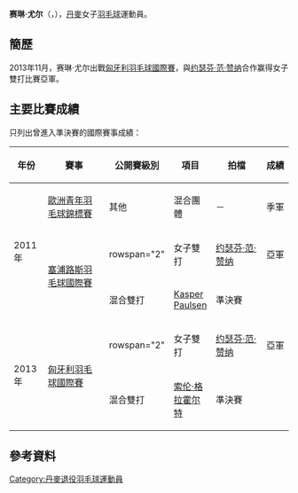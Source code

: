{{noteTA|G1=Badminton}}
{{Infobox 羽球選手
| playername              = 赛琳·尤尔<br/>{{lang|da|Celine Juel}}
| image                   = 
| size                    = 
| caption                 = 
| birth_name              = 
| date_of_birth           = {{birth_date_and_age|1993|2|4}}
| place_of_birth          = 
| height                  = 
| weight                  = 
| event                   = 女子雙打、混合雙打
| country                 = {{DEN}}
| years_retired           = 2014年
| handedness              = 
| coach                   = 
| highest_ranking         = 第88位（女雙-[[约瑟芬·范·赞纳|范·赞纳]]）
| date_of_highest_ranking = 2012年10月25日<ref name="ranking">[http://bwfcontent.tournamentsoftware.com/ranking/player.aspx?id=9494&player=201889 BWF World Ranking - Ranking of Celine JUEL (65238)]{{en}}</ref>
| current_ranking         = 現已退役
| date_of_current_ranking = 
| played                  = 13勝–18負（女雙）<br/>17勝–10負（混雙）
| titles                  = 
| bwf_profile             = 4225DAB6-58D1-4316-993E-B92E1E085112
| bwf_id                  = 65238
| updated                 = 2017年2月2日
}}
{{MedalTableTop}}
{{MedalSport | 女子[[羽毛球|羽毛球]]}}
{{MedalCountry | {{DEN}}}}
{{MedalCompetition | [[歐洲青年羽毛球錦標賽|歐洲青年羽毛球錦標賽]]}}
{{MedalBronze| [[2011年歐洲青年羽毛球錦標賽|2011年 萬塔]] | 混合團體 }}
{{MedalBottom}}
'''赛琳·尤尔'''（{{lang-da|'''Celine Juel'''}}，{{bd|1993年|2月4日||}}），[[丹麥|丹麥]]女子[[羽毛球|羽毛球]]運動員。

==簡歷==
2013年11月，赛琳·尤尔出戰[[2013年匈牙利羽毛球國際賽|匈牙利羽毛球國際賽]]，與[[约瑟芬·范·赞纳|约瑟芬·范·赞纳]]合作赢得女子雙打比賽亞軍。

==主要比賽成績==
只列出曾進入準決賽的國際賽事成績：
{| class=wikitable style="text-align:center; font-size:small;" 
!width="50"|年份
!width="180"|賽事
!width="80"|公開賽級別
!width="60"|項目
!width="140"|拍檔
!width="50"|成績
|-
!rowspan="3"|2011年
|[[2011年歐洲青年羽毛球錦標賽|歐洲青年羽毛球錦標賽]]
|其他
|混合團體
|－
|bgcolor="#b8860b"|季軍
|-
|rowspan="2"|[[2011年塞浦路斯羽毛球國際賽|塞浦路斯羽毛球國際賽]]
|rowspan="2" {{BWFIS}}
|女子雙打
|[[约瑟芬·范·赞纳|约瑟芬·范·赞纳]]
|bgcolor="silver"|亞軍
|-
|混合雙打
|[[Kasper_Paulsen|Kasper Paulsen]]
|bgcolor="#b8860b"|準決賽
|-
!rowspan="2"|2013年
|rowspan="2"|[[2013年匈牙利羽毛球國際賽|匈牙利羽毛球國際賽]]
|rowspan="2" {{BWFIS}}
|女子雙打
|[[约瑟芬·范·赞纳|约瑟芬·范·赞纳]]
|bgcolor="silver"|亞軍
|-
|混合雙打
|[[索伦·格拉霍尔特|索伦·格拉霍尔特]]
|bgcolor="#b8860b"|準決賽
|}
{{BWF賽事級別索引/2007}}

==參考資料==
{{Reflist}}

{{DEFAULTSORT:Juel, Celine}}
[[Category:丹麥退役羽毛球運動員|Category:丹麥退役羽毛球運動員]]